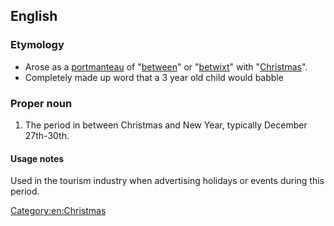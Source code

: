 ==English==

===Etymology===
* Arose as a [[portmanteau#Etymology 2|portmanteau]] of "[[between]]" or "[[betwixt]]" with "[[Christmas]]".
* Completely made up word that a 3 year old child would babble

===Proper noun===
{{en-proper noun}}

# {{lb|en|UK|slang}} The period in between Christmas and New Year, typically December 27th-30th.

====Usage notes====
Used in the tourism industry when advertising holidays or events during this period.

[[Category:en:Christmas]]